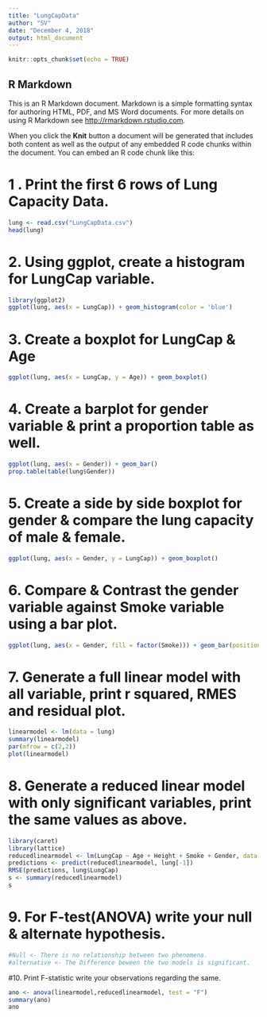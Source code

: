 ---
title: "LungCapData"
author: "SV"
date: "December 4, 2018"
output: html_document
---

```{r setup, include=FALSE}
knitr::opts_chunk$set(echo = TRUE)
```

## R Markdown

This is an R Markdown document. Markdown is a simple formatting syntax for authoring HTML, PDF, and MS Word documents. For more details on using R Markdown see <http://rmarkdown.rstudio.com>.

When you click the **Knit** button a document will be generated that includes both content as well as the output of any embedded R code chunks within the document. You can embed an R code chunk like this:

# 1 . Print the first 6 rows of Lung Capacity Data.
```{r}
lung <- read.csv("LungCapData.csv")
head(lung)
```

# 2. Using ggplot, create a histogram for LungCap variable.
```{r}
library(ggplot2)
ggplot(lung, aes(x = LungCap)) + geom_histogram(color = 'blue')
```

# 3. Create a boxplot for LungCap & Age
```{r}
ggplot(lung, aes(x = LungCap, y = Age)) + geom_boxplot()
```

# 4. Create a barplot for gender variable & print a proportion table as well.
```{r}
ggplot(lung, aes(x = Gender)) + geom_bar()
prop.table(table(lung$Gender))
```

# 5. Create a side by side boxplot for gender & compare the lung capacity of male & female.
```{r}
ggplot(lung, aes(x = Gender, y = LungCap)) + geom_boxplot()
```

# 6. Compare & Contrast the gender variable against Smoke variable using a bar plot.
```{r}
ggplot(lung, aes(x = Gender, fill = factor(Smoke))) + geom_bar(position = position_dodge(1))
```

# 7. Generate a full linear model with all variable, print r squared, RMES and residual plot.
```{r}
linearmodel <- lm(data = lung)
summary(linearmodel)
par(mfrow = c(2,2))
plot(linearmodel)
```

# 8. Generate a reduced linear model with only significant variables, print the same values as above.
```{r}
library(caret)
library(lattice)
reducedlinearmodel <- lm(LungCap ~ Age + Height + Smoke + Gender, data = lung)
predictions <- predict(reducedlinearmodel, lung[-1])
RMSE(predictions, lung$LungCap)
s <- summary(reducedlinearmodel)
s
```

# 9. For F-test(ANOVA) write your null & alternate hypothesis.
```{r}
#Null <- There is no relationship between two phenomena.
#alternative <- The Difference beween the two models is significant.
```

#10. Print F-statistic write your observations regarding the same.
```{r}
ano <- anova(linearmodel,reducedlinearmodel, test = "F")
summary(ano)
ano
```